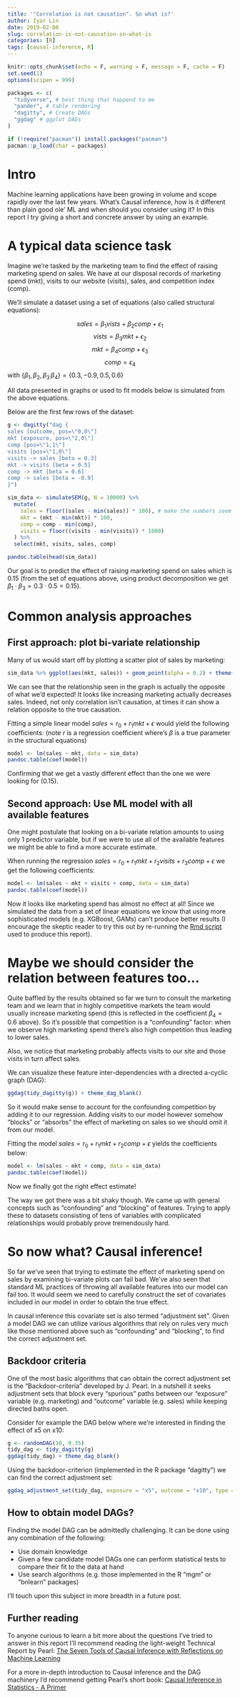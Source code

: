 ```yaml
---
title: '"Correlation is not causation". So what is?'
author: Iyar Lin
date: 2019-02-08
slug: correlation-is-not-causation-so-what-is
categories: [R]
tags: [causal-inference, R]
---
```


```r
knitr::opts_chunk$set(echo = F, warning = F, message = F, cache = F)
set.seed(1)
options(scipen = 999)

packages <- c(
  "tidyverse", # best thing that happend to me
  "pander", # table rendering
  "dagitty", # Create DAGs
  "ggdag" # ggplot DAGs
)

if (!require("pacman")) install.packages("pacman")
pacman::p_load(char = packages)
```

# Intro

Machine learning applications have been growing in volume and scope rapidly over the last few years. What's Causal inference, how is it different than plain good ole' ML and when should you consider using it? In this report I try giving a short and concrete answer by using an example.

# A typical data science task

Imagine we're tasked by the marketing team to find the effect of raising marketing spend on sales. We have at our disposal records of marketing spend (mkt), visits to our website (visits), sales, and competition index (comp). 

We'll simulate a dataset using a set of equations (also called structural equations):

$$sales = \beta_1vists + \beta_2comp + \epsilon_1$$
$$vists = \beta_3mkt + \epsilon_2$$
$$mkt = \beta_4comp + \epsilon_3$$
$$comp = \epsilon_4$$
with $\{\beta_1, \beta_2, \beta_3\, \beta_4\} = \{0.3, -0.9, 0.5, 0.6\}$ 

All data presented in graphs or used to fit models below is simulated from the above equations.

Below are the first few rows of the dataset:

```r
g <- dagitty("dag {
sales [outcome, pos=\"0,0\"]
mkt [exposure, pos=\"2,0\"]
comp [pos=\"1,1\"]
visits [pos=\"1,0\"]
visits -> sales [beta = 0.3]
mkt -> visits [beta = 0.5]
comp -> mkt [beta = 0.6]
comp -> sales [beta = -0.9]
}")

sim_data <- simulateSEM(g, N = 10000) %>%
  mutate(
    sales = floor((sales - min(sales)) * 100), # make the numbers seem a bit more realistic
    mkt = (mkt - min(mkt)) * 100,
    comp = comp - min(comp),
    visits = floor((visits - min(visits)) * 1000)
  ) %>%
  select(mkt, visits, sales, comp)

pandoc.table(head(sim_data))
```

Our goal is to predict the effect of raising marketing spend on sales which is 0.15 (from the set of equations above, using product decomposition we get  $\beta_1 \cdot \beta_3 = 0.3 \cdot 0.5 = 0.15$).

# Common analysis approaches  
## First approach: plot bi-variate relationship  

Many of us would start off by plotting a scatter plot of sales by marketing:

```r
sim_data %>% ggplot(aes(mkt, sales)) + geom_point(alpha = 0.2) + theme(text = element_text(size = 30))
```

We can see that the relationship seen in the graph is actually the opposite of what we'd expected! It looks like increasing marketing actually decreases sales. Indeed, not only correlation isn't causation, at times it can show a relation opposite to the true causation.

Fitting a simple linear model $sales = r_0 + r_1mkt + \epsilon$ would yield the following coefficients: (note $r$ is a regression coefficient where's $\beta$ is a true parameter in the structural equations)

```r
model <- lm(sales ~ mkt, data = sim_data)
pandoc.table(coef(model))
```

Confirming that we get a vastly different effect than the one we were looking for (0.15).

## Second approach: Use ML model with all available features

One might postulate that looking on a bi-variate relation amounts to using only 1 predictor variable, but if we were to use all of the available features we might be able to find a more accurate estimate.

When running the regression $sales = r_0 + r_1mkt + r_2visits + r_3comp + \epsilon$ we get the following coefficients:

```r
model <- lm(sales ~ mkt + visits + comp, data = sim_data)
pandoc.table(coef(model))
```

Now it looks like marketing spend has almost no effect at all! Since we simulated the data from a set of linear equations we know that using more sophisticated models (e.g. XGBoost, GAMs) can't produce better results (I encourage the skeptic reader to try this out by re-running the [Rmd script](https://github.com/IyarLin/blog-code/blob/master/content/post/2019-02-08-i-try-this.Rmd) used to produce this report). 

# Maybe we should consider the relation between features too...

Quite baffled by the results obtained so far we turn to consult the marketing team and we learn that in highly competitive markets the team would usually increase marketing spend (this is reflected in the coefficient $\beta_4 = 0.6$ above). So it's possible that competition is a "confounding" factor: when we observe high marketing spend there's also high competition thus leading to lower sales. 

Also, we notice that marketing probably affects visits to our site and those visits in turn affect sales.

We can visualize these feature inter-dependencies with a directed a-cyclic graph (DAG):

```r
ggdag(tidy_dagitty(g)) + theme_dag_blank()
```

So it would make sense to account for the confounding competition by adding it to our regression. Adding visits to our model however somehow "blocks" or "absorbs" the effect of marketing on sales so we should omit it from our model.

Fitting the model $sales = r_0 + r_1mkt + r_2comp + \epsilon$ yields the coefficients below:

```r
model <- lm(sales ~ mkt + comp, data = sim_data)
pandoc.table(coef(model))
```

Now we finally got the right effect estimate!

The way we got there was a bit shaky though. We came up with general concepts such as "confounding" and "blocking" of features. Trying to apply these to datasets consisting of tens of variables with complicated relationships would probably prove tremendously hard.

# So now what? Causal inference!

So far we've seen that trying to estimate the effect of marketing spend on sales by examining bi-variate plots can fail bad. We've also seen that standard ML practices of throwing all available features into our model can fail too. It would seem we need to carefully construct the set of covariates included in our model in order to obtain the true effect.

In causal inference this covariate set is also termed "adjustment set". Given a model DAG we can utilize various algorithms that rely on rules very much like those mentioned above such as "confounding" and "blocking", to find the correct adjustment set.

## Backdoor criteria

One of the most basic algorithms that can obtain the correct adjustment set is the "Backdoor-criteria" developed by J. Pearl. In a nutshell it seeks adjustment sets that block every "spurious" paths between our "exposure" variable (e.g. marketing) and "outcome" variable (e.g. sales) while keeping directed baths open.

Consider for example the DAG below where we're interested in finding the effect of x5 on x10:

```r
g <- randomDAG(10, 0.35)
tidy_dag <- tidy_dagitty(g)
ggdag(tidy_dag) + theme_dag_blank()
```

Using the backdoor-criterion (implemented in the R package "dagitty") we can find the correct adjustment set:

```r
ggdag_adjustment_set(tidy_dag, exposure = "x5", outcome = "x10", type = "minimal") + theme(text = element_text(size = 20))
```

## How to obtain model DAGs?

Finding the model DAG can be admittedly challenging. It can be done using any combination of the following:

* Use domain knowledge  
* Given a few candidate model DAGs one can perform statistical tests to compare their fit to the data at hand  
* Use search algorithms (e.g. those implemented in the R "mgm" or "bnlearn" packages)  

I'll touch upon this subject in more breadth in a future post.

## Further reading

To anyone curious to learn a bit more about the questions I've tried to answer in this report I'll recommend reading the light-weight Technical Report by Pearl: [The Seven Tools of Causal Inference with Reflections on Machine Learning](https://github.com/IyarLin/blog-code/blob/master/miscellaneous%20files/The%20Seven%20Pillars%20of%20Causal%20Reasoning%20with%20Reflections%20on%20Machine%20Learning%20Pearl%202018.pdf)

For a more in-depth introduction to Causal inference and the DAG machinery I'd recommend getting Pearl's short book: [Causal Inference in Statistics - A Primer](http://bayes.cs.ucla.edu/PRIMER/)
